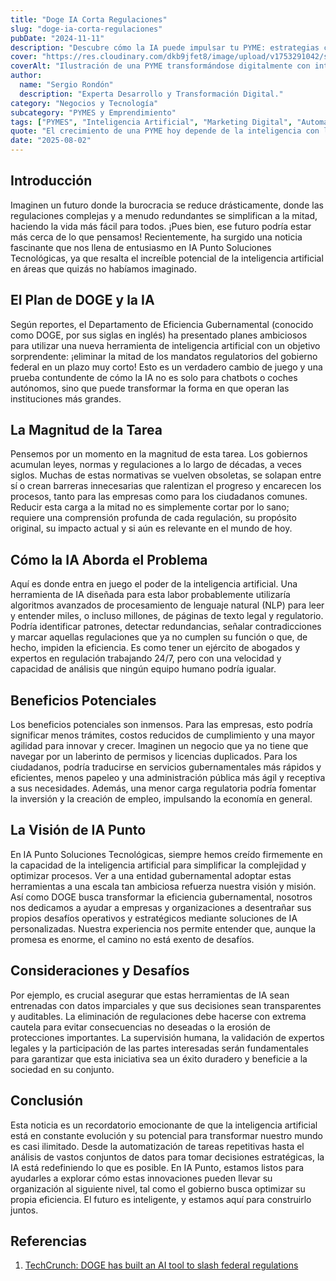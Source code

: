 ```yaml
---
title: "Doge IA Corta Regulaciones"
slug: "doge-ia-corta-regulaciones"
pubDate: "2024-11-11"
description: "Descubre cómo la IA puede impulsar tu PYME: estrategias concretas de marketing, automatización y datos para aumentar ventas."
cover: "https://res.cloudinary.com/dkb9jfet8/image/upload/v1753291042/small-business_kk56r6.jpg"
coverAlt: "Ilustración de una PYME transformándose digitalmente con inteligencia artificial."
author:
  name: "Sergio Rondón"
  description: "Experta Desarrollo y Transformación Digital."
category: "Negocios y Tecnología"
subcategory: "PYMES y Emprendimiento"
tags: ["PYMES", "Inteligencia Artificial", "Marketing Digital", "Automatización", "Ventas"]
quote: "El crecimiento de una PYME hoy depende de la inteligencia con la que se aplican datos, IA y estrategia. — Sergio Rondón"
date: "2025-08-02"
---
```




<h2 id="introduccion">Introducción</h2>

Imaginen un futuro donde la burocracia se reduce drásticamente, donde las regulaciones complejas y a menudo redundantes se simplifican a la mitad, haciendo la vida más fácil para todos. ¡Pues bien, ese futuro podría estar más cerca de lo que pensamos! Recientemente, ha surgido una noticia fascinante que nos llena de entusiasmo en IA Punto Soluciones Tecnológicas, ya que resalta el increíble potencial de la inteligencia artificial en áreas que quizás no habíamos imaginado.

<h2 id="el-plan-de-doge-y-la-ia">El Plan de DOGE y la IA</h2>

Según reportes, el Departamento de Eficiencia Gubernamental (conocido como DOGE, por sus siglas en inglés) ha presentado planes ambiciosos para utilizar una nueva herramienta de inteligencia artificial con un objetivo sorprendente: ¡eliminar la mitad de los mandatos regulatorios del gobierno federal en un plazo muy corto! Esto es un verdadero cambio de juego y una prueba contundente de cómo la IA no es solo para chatbots o coches autónomos, sino que puede transformar la forma en que operan las instituciones más grandes.

<h2 id="la-magnitud-de-la-tarea">La Magnitud de la Tarea</h2>

Pensemos por un momento en la magnitud de esta tarea. Los gobiernos acumulan leyes, normas y regulaciones a lo largo de décadas, a veces siglos. Muchas de estas normativas se vuelven obsoletas, se solapan entre sí o crean barreras innecesarias que ralentizan el progreso y encarecen los procesos, tanto para las empresas como para los ciudadanos comunes. Reducir esta carga a la mitad no es simplemente cortar por lo sano; requiere una comprensión profunda de cada regulación, su propósito original, su impacto actual y si aún es relevante en el mundo de hoy.

<h2 id="como-la-ia-aborda-el-problema">Cómo la IA Aborda el Problema</h2>

Aquí es donde entra en juego el poder de la inteligencia artificial. Una herramienta de IA diseñada para esta labor probablemente utilizaría algoritmos avanzados de procesamiento de lenguaje natural (NLP) para leer y entender miles, o incluso millones, de páginas de texto legal y regulatorio. Podría identificar patrones, detectar redundancias, señalar contradicciones y marcar aquellas regulaciones que ya no cumplen su función o que, de hecho, impiden la eficiencia. Es como tener un ejército de abogados y expertos en regulación trabajando 24/7, pero con una velocidad y capacidad de análisis que ningún equipo humano podría igualar.

<h2 id="beneficios-potenciales">Beneficios Potenciales</h2>

Los beneficios potenciales son inmensos. Para las empresas, esto podría significar menos trámites, costos reducidos de cumplimiento y una mayor agilidad para innovar y crecer. Imaginen un negocio que ya no tiene que navegar por un laberinto de permisos y licencias duplicados. Para los ciudadanos, podría traducirse en servicios gubernamentales más rápidos y eficientes, menos papeleo y una administración pública más ágil y receptiva a sus necesidades. Además, una menor carga regulatoria podría fomentar la inversión y la creación de empleo, impulsando la economía en general.

<h2 id="la-vision-de-ia-punto">La Visión de IA Punto</h2>

En IA Punto Soluciones Tecnológicas, siempre hemos creído firmemente en la capacidad de la inteligencia artificial para simplificar la complejidad y optimizar procesos. Ver a una entidad gubernamental adoptar estas herramientas a una escala tan ambiciosa refuerza nuestra visión y misión. Así como DOGE busca transformar la eficiencia gubernamental, nosotros nos dedicamos a ayudar a empresas y organizaciones a desentrañar sus propios desafíos operativos y estratégicos mediante soluciones de IA personalizadas. Nuestra experiencia nos permite entender que, aunque la promesa es enorme, el camino no está exento de desafíos.

<h2 id="consideraciones-y-desafios">Consideraciones y Desafíos</h2>

Por ejemplo, es crucial asegurar que estas herramientas de IA sean entrenadas con datos imparciales y que sus decisiones sean transparentes y auditables. La eliminación de regulaciones debe hacerse con extrema cautela para evitar consecuencias no deseadas o la erosión de protecciones importantes. La supervisión humana, la validación de expertos legales y la participación de las partes interesadas serán fundamentales para garantizar que esta iniciativa sea un éxito duradero y beneficie a la sociedad en su conjunto.

<h2 id="conclusion">Conclusión</h2>

Esta noticia es un recordatorio emocionante de que la inteligencia artificial está en constante evolución y su potencial para transformar nuestro mundo es casi ilimitado. Desde la automatización de tareas repetitivas hasta el análisis de vastos conjuntos de datos para tomar decisiones estratégicas, la IA está redefiniendo lo que es posible. En IA Punto, estamos listos para ayudarles a explorar cómo estas innovaciones pueden llevar su organización al siguiente nivel, tal como el gobierno busca optimizar su propia eficiencia. El futuro es inteligente, y estamos aquí para construirlo juntos.

<h2 id="referencias">Referencias</h2>

<ol>
  <li>
    <a
      href="https://techcrunch.com/2025/07/27/doge-has-built-an-ai-tool-to-slash-federal-regulations/"
      target="_blank"
      rel="noopener noreferrer"
    >
      TechCrunch: DOGE has built an AI tool to slash federal regulations
    </a>
  </li>
</ol>
